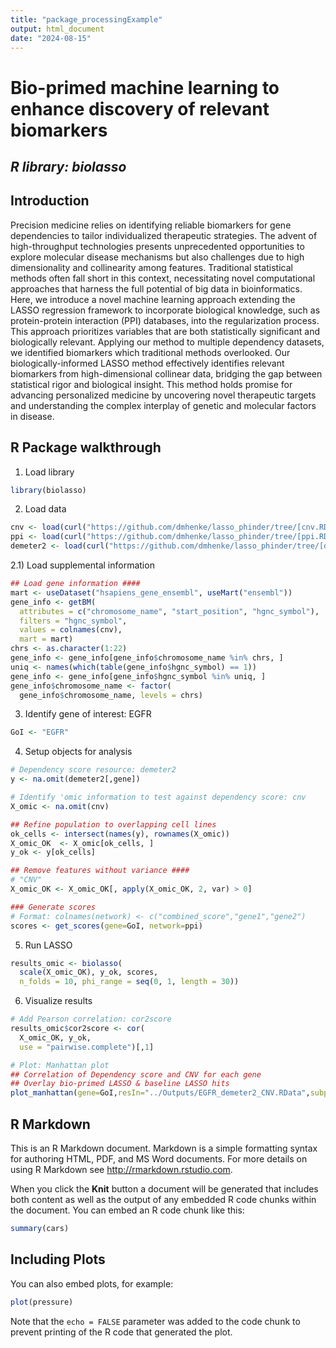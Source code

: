 ---
title: "package_processingExample"
output: html_document
date: "2024-08-15"
---

# Bio-primed machine learning to enhance discovery of relevant biomarkers

## *R library: biolasso*

## Introduction

Precision medicine relies on identifying reliable biomarkers for gene dependencies to tailor individualized therapeutic strategies. The advent of high-throughput technologies presents unprecedented opportunities to explore molecular disease mechanisms but also challenges due to high dimensionality and collinearity among features. Traditional statistical methods often fall short in this context, necessitating novel computational approaches that harness the full potential of big data in bioinformatics. Here, we introduce a novel machine learning approach extending the LASSO regression framework to incorporate biological knowledge, such as protein-protein interaction (PPI) databases, into the regularization process. This approach prioritizes variables that are both statistically significant and biologically relevant. Applying our method to multiple dependency datasets, we identified biomarkers which traditional methods overlooked. Our biologically-informed LASSO method effectively identifies relevant biomarkers from high-dimensional collinear data, bridging the gap between statistical rigor and biological insight. This method holds promise for advancing personalized medicine by uncovering novel therapeutic targets and understanding the complex interplay of genetic and molecular factors in disease.

## R Package walkthrough

1)  Load library
```{r setup, echo=TRUEALSE}
library(biolasso)
```

2)  Load data
```{r setup, echo=TRUEALSE}
cnv <- load(curl("https://github.com/dmhenke/lasso_phinder/tree/[cnv.RData]"))
ppi <- load(curl("https://github.com/dmhenke/lasso_phinder/tree/[ppi.RData]"))
demeter2 <- load(curl("https://github.com/dmhenke/lasso_phinder/tree/[demeter2.RData]"))
```

2.1) Load supplemental information
```{r Genomic information,echo=TRUE}
## Load gene information ####
mart <- useDataset("hsapiens_gene_ensembl", useMart("ensembl"))
gene_info <- getBM(
  attributes = c("chromosome_name", "start_position", "hgnc_symbol"),
  filters = "hgnc_symbol",
  values = colnames(cnv),
  mart = mart)
chrs <- as.character(1:22)
gene_info <- gene_info[gene_info$chromosome_name %in% chrs, ]
uniq <- names(which(table(gene_info$hgnc_symbol) == 1))
gene_info <- gene_info[gene_info$hgnc_symbol %in% uniq, ]
gene_info$chromosome_name <- factor(
  gene_info$chromosome_name, levels = chrs)
```

3)  Identify gene of interest: EGFR
```{r Gene,echo=TRUE}
GoI <- "EGFR"
```

4)  Setup objects for analysis
```{r analysisObjs,echo=TRUE}
# Dependency score resource: demeter2
y <- na.omit(demeter2[,gene])

# Identify 'omic information to test against dependency score: cnv
X_omic <- na.omit(cnv)

## Refine population to overlapping cell lines
ok_cells <- intersect(names(y), rownames(X_omic))
X_omic_OK  <- X_omic[ok_cells, ]
y_ok <- y[ok_cells]

## Remove features without variance ####
# "CNV"
X_omic_OK <- X_omic_OK[, apply(X_omic_OK, 2, var) > 0]

### Generate scores
# Format: colnames(network) <- c("combined_score","gene1","gene2")
scores <- get_scores(gene=GoI, network=ppi)

```

5)  Run LASSO
```{r runLasso information,echo=TRUE}
results_omic <- biolasso(
  scale(X_omic_OK), y_ok, scores,
  n_folds = 10, phi_range = seq(0, 1, length = 30))
```

6)  Visualize results
```{r Plot, echo=TRUE}
# Add Pearson correlation: cor2score
results_omic$cor2score <- cor(
  X_omic_OK, y_ok,
  use = "pairwise.complete")[,1]

# Plot: Manhattan plot
## Correlation of Dependency score and CNV for each gene
## Overlay bio-primed LASSO & baseline LASSO hits
plot_manhattan(gene=GoI,resIn="../Outputs/EGFR_demeter2_CNV.RData",subplotChr=11,dependency=demeter2,dir_save="../Outputs/Graphics/")
```

## R Markdown

This is an R Markdown document. Markdown is a simple formatting syntax for authoring HTML, PDF, and MS Word documents. For more details on using R Markdown see <http://rmarkdown.rstudio.com>.

When you click the **Knit** button a document will be generated that includes both content as well as the output of any embedded R code chunks within the document. You can embed an R code chunk like this:

```{r cars}
summary(cars)
```

## Including Plots

You can also embed plots, for example:

```{r pressure, echo=FALSE}
plot(pressure)
```

Note that the `echo = FALSE` parameter was added to the code chunk to prevent printing of the R code that generated the plot.
